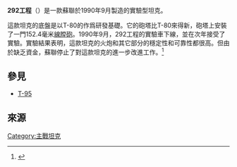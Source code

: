{{onesource|time=2014-07-26T03:50:20+00:00}}
{{Infobox Weapon
|name= 292工程
|image= [[File:Object_292_2.jpg|300px]]
|caption= 
|origin= {{flag|Soviet Union}}
|type= [[主戰坦克|主戰坦克]]
<!-- Type selection -->
|is_vehicle= yes
|is_UK= yes
<!-- Service history -->
|service= 
|used_by= 
|wars= 
<!-- Production history -->
|designer= 
|design_date= 
|manufacturer= 
|unit_cost= 
|production_date=1990年9月
|number= 
|variants= 
<!-- General specifications -->
|spec_label= 
|weight= 
|length= 
|width= 
|height= 
|crew= 
<!-- Vehicle/missile specifications -->
|armour= 
|primary_armament= 152.4毫米[[線膛砲|線膛砲]]
|secondary_armament= 
|engine= 
|engine_power= 
|pw_ratio= 
|transmission= 
|suspension= 
|clearance= 
|fuel_capacity= 
|vehicle_range= 
|speed= 
}}
{{冷戰坦克}}

'''292工程'''（{{lang-ru|Объект 292}}）是一款蘇聯於1990年9月製造的實驗型坦克。

這款坦克的底盤是以T-80的作爲研發基礎。它的砲塔比T-80來得新，砲塔上安裝了一門152.4毫米[[線膛砲|線膛砲]]。1990年9月，292工程的實驗車下線，並在次年接受了實驗。實驗結果表明，這款坦克的火炮和其它部分的穩定性和可靠性都很高。但由於缺乏資金，蘇聯停止了對這款坦克的進一步改進工作。<ref>{{Cite web |url=http://otvaga2004.narod.ru/publ_w4/031_kalibr.htm |title=Объект 292 |accessdate=2014-07-25 |archive-date=2010-03-02 |archive-url=https://web.archive.org/web/20100302172105/http://www.otvaga2004.narod.ru/publ_w4/031_kalibr.htm |dead-url=yes }}</ref>

==參見==
*[[T-95|T-95]]

==來源==
{{reflist}}
{{主战坦克}}
{{苏联二战后-俄罗斯装甲战斗车辆}}

[[Category:主戰坦克|Category:主戰坦克]]